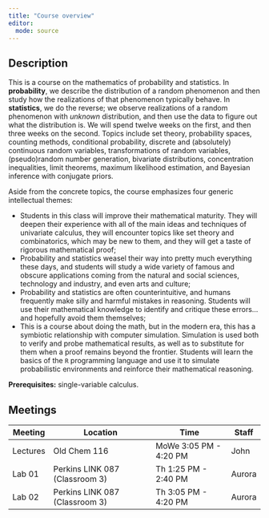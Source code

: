 ```yaml
---
title: "Course overview"
editor: 
  mode: source
---
```


## Description

This is a course on the mathematics of probability and statistics. In **probability**, we describe the distribution of a random phenomenon and then study how the realizations of that phenomenon typically behave. In **statistics**, we do the reverse; we observe realizations of a random phenomenon with *unknown* distribution, and then use the data to figure out what the distribution is. We will spend twelve weeks on the first, and then three weeks on the second. Topics include set theory, probability spaces, counting methods, conditional probability, discrete and (absolutely) continuous random variables, transformations of random variables, (pseudo)random number generation, bivariate distributions, concentration inequalities, limit theorems, maximum likelihood estimation, and Bayesian inference with conjugate priors. 

Aside from the concrete topics, the course emphasizes four generic intellectual themes:

- Students in this class will improve their mathematical maturity. They will deepen their experience with all of the main ideas and techniques of univariate calculus, they will encounter topics like set theory and combinatorics, which may be new to them, and they will get a taste of rigorous mathematical proof;
- Probability and statistics weasel their way into pretty much everything these days, and students will study a wide variety of famous and obscure applications coming from the natural and social sciences, technology and industry, and even arts and culture;
- Probability and statistics are often counterintuitive, and humans frequently make silly and harmful mistakes in reasoning. Students will use their mathematical knowledge to identify and critique these errors...and hopefully avoid them themselves;
- This is a course about doing the math, but in the modern era, this has a symbiotic relationship with computer simulation. Simulation is used both to verify and probe mathematical results, as well as to substitute for them when a proof remains beyond the frontier. Students will learn the basics of the `R` programming language and use it to simulate probabilistic environments and reinforce their mathematical reasoning.

**Prerequisites:** single-variable calculus.

## Meetings

| Meeting  | Location                       | Time                   | Staff  |
|----------|--------------------------------|------------------------|--------|
| Lectures | Old Chem 116                   | MoWe 3:05 PM - 4:20 PM | John   |
| Lab 01   | Perkins LINK 087 (Classroom 3) | Th 1:25 PM - 2:40 PM   | Aurora |
| Lab 02   | Perkins LINK 087 (Classroom 3) | Th 3:05 PM - 4:20 PM   | Aurora |
